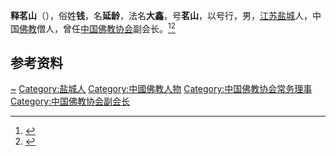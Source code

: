 '''释茗山'''（{{bd|1914年||2001年|}}），俗姓'''钱'''，名'''延龄'''，法名'''大鑫'''，号'''茗山'''，以号行，男，[[江苏|江苏]][[盐城|盐城]]人，中国[[佛教|佛教]]僧人，曾任[[中国佛教协会|中国佛教协会]]副会长。<ref>{{Cite book|title=佛教大辞典|author=任继愈主编; 杜继文副主编|publisher=江苏古籍出版社|year=2002|isbn=|location=南京|pages=}}</ref><ref>{{Cite book|title=镇江人物辞典|author=马德泾, 范然, 马传生等主编|publisher=南京大学出版社|year=1993|isbn=|location=南京|pages=1044}}</ref>

== 参考资料 ==
{{reflist}}

{{中国人物小作品}}
{{Navboxes 
| title  = 茗山在[[中国佛教协会|中国佛教协会]]的职务
| list1  =
{{中国佛教协会第四届理事会}}
{{中国佛教协会第五届理事会}}
{{中国佛教协会第六届理事会}}
}}

{{Authority control}}
{{DEFAULTSORT:Shi}}
[[Category:钱姓|~]]
[[Category:盐城人|Category:盐城人]]
[[Category:中國佛教人物|Category:中國佛教人物]]
[[Category:中国佛教协会常务理事|Category:中国佛教协会常务理事]]
[[Category:中国佛教协会副会长|Category:中国佛教协会副会长]]
